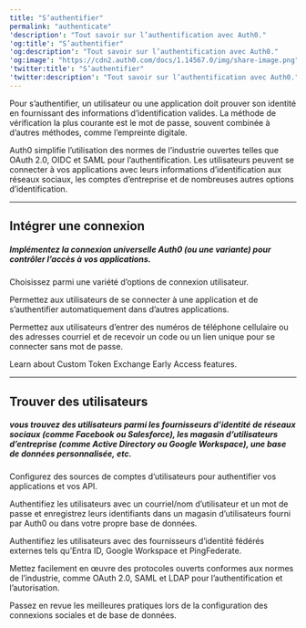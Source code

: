 ---
title: "S’authentifier"
permalink: "authenticate"
'description': "Tout savoir sur l’authentification avec Auth0."
'og:title': "S’authentifier"
'og:description': "Tout savoir sur l’authentification avec Auth0."
'og:image': "https://cdn2.auth0.com/docs/1.14567.0/img/share-image.png"
'twitter:title': "S’authentifier"
'twitter:description': "Tout savoir sur l’authentification avec Auth0."
---



<AuthDocsPipeline activeId="authenticate"/>

Pour s’authentifier, un utilisateur ou une application doit prouver son identité en fournissant des informations d’identification valides. La méthode de vérification la plus courante est le mot de passe, souvent combinée à d’autres méthodes, comme l’empreinte digitale.

Auth0 simplifie l’utilisation des normes de l’industrie ouvertes telles que OAuth 2.0, OIDC et SAML pour l’authentification. Les utilisateurs peuvent se connecter à vos applications avec leurs informations d’identification aux réseaux sociaux, les comptes d’entreprise et de nombreuses autres options d’identification.

---

## Intégrer une connexion

##### Implémentez la connexion universelle Auth0 (ou une variante) pour contrôler l’accès à vos applications.

<Card title="Connexion" href="/docs/docs/fr-ca/authenticate/login">

Choisissez parmi une variété d’options de connexion utilisateur.

</Card>

<Card title="Authentification unique" href="/docs/docs/fr-ca/authenticate/single-sign-on">

Permettez aux utilisateurs de se connecter à une application et de s’authentifier automatiquement dans d’autres applications.

</Card>

<Card title="Sans mot de passe" href="/docs/docs/fr-ca/authenticate/passwordless">

Permettez aux utilisateurs d’entrer des numéros de téléphone cellulaire ou des adresses courriel et de recevoir un code ou un lien unique pour se connecter sans mot de passe.

</Card>

<Card title="Custom Token Exchange" href="/docs/docs/fr-ca/authenticate/custom-token-exchange">

Learn about Custom Token Exchange Early Access features.

</Card>

---

## Trouver des utilisateurs

##### vous trouvez des utilisateurs parmi les fournisseurs d’identité de réseaux sociaux (comme Facebook ou Salesforce), les magasin d’utilisateurs d’entreprise (comme Active Directory ou Google Workspace), une base de données personnalisée, etc.

<Card title="Fournisseurs d’identités" href="/docs/docs/fr-ca/authenticate/identity-providers">

Configurez des sources de comptes d’utilisateurs pour authentifier vos applications et vos API.

</Card>

<Card title="Connexions de base de données" href="/docs/docs/fr-ca/authenticate/database-connections">

Authentifiez les utilisateurs avec un courriel/nom d’utilisateur et un mot de passe et enregistrez leurs identifiants dans un magasin d’utilisateurs fourni par Auth0 ou dans votre propre base de données.

</Card>

<Card title="Connexions d’entreprise" href="/docs/docs/fr-ca/authenticate/enterprise-connections">

Authentifiez les utilisateurs avec des fournisseurs d’identité fédérés externes tels qu’Entra ID, Google Workspace et PingFederate.

</Card>

<Card title="Protocoles" href="/docs/docs/fr-ca/authenticate/protocols">

Mettez facilement en œuvre des protocoles ouverts conformes aux normes de l’industrie, comme OAuth 2.0, SAML et LDAP pour l’authentification et l’autorisation.

</Card>

<Card title="Meilleures pratiques des paramètres de connexion" href="/docs/docs/fr-ca/authenticate/connection-settings-best-practices">

Passez en revue les meilleures pratiques lors de la configuration des connexions sociales et de base de données.

</Card>


